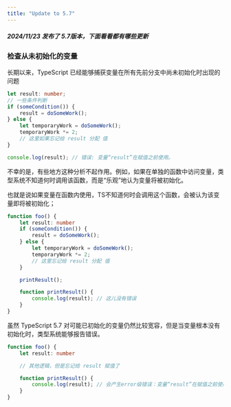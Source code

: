 ```yaml
---
title: "Update to 5.7"
---
```

##### 2024/11/23 发布了 5.7版本，下面看看都有哪些更新



### 检查从未初始化的变量

长期以来，TypeScript 已经能够捕获变量在所有先前分支中尚未初始化时出现的问题

```typescript
let result: number;
// 一些条件判断
if (someCondition()) {
    result = doSomeWork();
} else {
    let temporaryWork = doSomeWork();
    temporaryWork *= 2;
    // 这里如果忘记给 result 分配 值
}

console.log(result); // 错误: 变量“result”在赋值之前使用。
```
不幸的是，有些地方这种分析不起作用。例如，如果在单独的函数中访问变量，类型系统不知道何时调用该函数，而是“乐观”地认为变量将被初始化。

也就是说如果变量在函数内使用，TS不知道何时会调用这个函数，会被认为该变量即将被初始化；
```typescript
function foo() {
    let result: number
    if (someCondition()) {
        result = doSomeWork();
    } else {
        let temporaryWork = doSomeWork();
        temporaryWork *= 2;
        // 这里忘记给 result 分配 值
    }

    printResult();

    function printResult() {
        console.log(result); // 这儿没有错误
    }
}
```

虽然 TypeScript 5.7 对可能已初始化的变量仍然比较宽容，但是当变量根本没有初始化时，类型系统能够报告错误。

```typescript
function foo() {
    let result: number

    // 其他逻辑，但是忘记给 result 赋值了

    function printResult() {
        console.log(result); // 会产生error级错误：变量“result”在赋值之前使用。
    }
}
```
